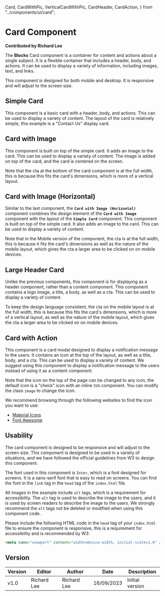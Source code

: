  Card,
  CardWithPic,
  VerticalCardWithPic,
  CardHeader,
  CardAction,
} from "../components/ui/card";

# Card Component

**Contributed by Richard Lee**

The **Blocks** Card component is a container for content and actions about a single subject. It is a flexible container that includes a header, body, and actions. It can be used to display a variety of information, including images, text, and links.

This component is designed for both mobile and desktop. It is responsive and will adjust to the screen size.

## Simple Card

This component is a basic card with a header, body, and actions. This can be used to display a variety of content. The layout of the card is relatively simple, this example is a "Contact Us" display card.

<Card />

## Card with Image

This component is built on top of the simple card. It adds an image to the card. This can be used to display a variety of content. The image is added on top of the card, and the card is centered on the screen.

Note that the cta at the bottom of the card component is at the full width, this is because this fits the card's dimensions, which is more of a vertical layout.

<CardWithPic />

## Card with Image (Horizontal)

Similar to the last component, the **`Card with Image (Horizontal)`** component combines the design element of the **`Card with Image`** component with the layout of the **`Simple Card`** component. This component is built on top of the simple card. It also adds an image to the card. This can be used to display a variety of content.

Note that in the Mobile version of the component, the cta is at the full width, this is because it fits the card's dimensions as well as the nature of the mobile layout, which gives the cta a larger area to be clicked on on mobile devices.

<VerticalCardWithPic />

## Large Header Card

Unlike the previous components, this component is for displaying as a header component, rather than a content component. This component contains a logo image, a title, a body, as well as a cta. This can be used to display a variety of content.

To keep the design language consistent, the cta on the mobile layout is at the full width, this is because this fits the card's dimensions, which is more of a vertical layout, as well as the nature of the mobile layout, which gives the cta a larger area to be clicked on on mobile devices.

<CardHeader />

## Card with Action

This component is a card modal designed to display a notification message to the users. It contains an icon at the top of the layout, as well as a title, body, and a cta. This can be used to display a variety of content. We suggest using this component to display a notification message to the users instead of using it as a content component.

Note that the icon on the top of the page can be changed to any icon, the default icon is a "check" icon with an inline `SVG` component. You can modify the class `image` to change the icon.

We recommend browsing through the following websites to find the icon you want to use:

- [Material Icons](https://fonts.google.com/icons)
- [Font Awesome](https://fontawesome.com/)

<CardAction />

## Usability

The card component is designed to be responsive and will adjust to the screen size. This component is designed to be used in a variety of situations, and we have followed the official guidelines from W3 to design this component.

The font used in this component is `Inter`, which is a font designed for screens. It is a sans-serif font that is easy to read on screens. You can find the font in the `link` tag in the `head` tag of the `index.html` file.

All images in the example include `alt` tags, which is a requirement for accessibility. The `alt` tag is used to describe the image to the users, and it is used by screen readers to describe the image to the users. We strongly recommend the `alt` tags not be deleted or modified when using this component code.

Please include the following HTML code in the `head` tag of your `index.html` file to ensure the component is responsive, this is a requirement for accessibility and is recommended by W3:

```html
<meta name="viewport" content="width=device-width, initial-scale=1.0" />
```

## Version

| Version | Editor      | Author      | Date       | Description     |
| ------- | ----------- | ----------- | ---------- | --------------- |
| v1.0    | Richard Lee | Richard Lee | 16/09/2023 | Initial version |
